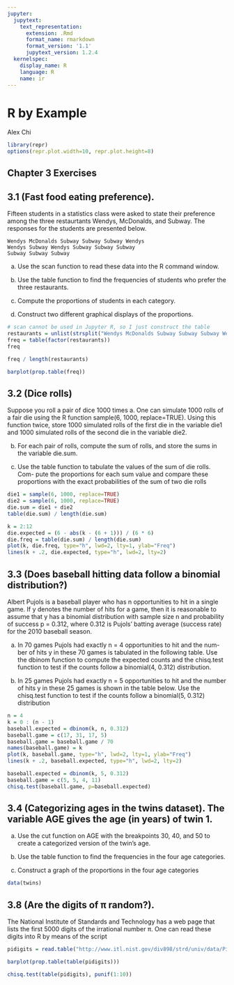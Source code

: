```yaml
---
jupyter:
  jupytext:
    text_representation:
      extension: .Rmd
      format_name: rmarkdown
      format_version: '1.1'
      jupytext_version: 1.2.4
  kernelspec:
    display_name: R
    language: R
    name: ir
---
```


# R by Example

Alex Chi

```r
library(repr)
options(repr.plot.width=10, repr.plot.height=8)
```

## Chapter 3 Exercises

## 3.1 (Fast food eating preference).

Fifteen students in a statistics class were asked to state their preference among the three restaurtants Wendys, McDonalds, and Subway. The responses for the students are presented below.

```
Wendys McDonalds Subway Subway Subway Wendys 
Wendys Subway Wendys Subway Subway Subway
Subway Subway Subway
```
a. Use the scan function to read these data into the R command window.

b. Use the table function to find the frequencies of students who prefer the three restaurants.

c. Compute the proportions of students in each category.

d. Construct two different graphical displays of the proportions.

```r
# scan cannot be used in Jupyter R, so I just construct the table
restaurants = unlist(strsplit("Wendys McDonalds Subway Subway Subway Wendys Wendys Subway Wendys Subway Subway Subway Subway Subway Subway", split=' '))
freq = table(factor(restaurants))
freq
```

```r
freq / length(restaurants)
```

```r
barplot(prop.table(freq))
```

## 3.2 (Dice rolls)
Suppose you roll a pair of dice 1000 times
a. One can simulate 1000 rolls of a fair die using the R function sample(6, 1000, replace=TRUE). Using this function twice, store 1000 simulated rolls of the first die in the variable die1 and 1000 simulated rolls of the second die in the variable die2.

b. For each pair of rolls, compute the sum of rolls, and store the sums in the variable die.sum.

c. Use the table function to tabulate the values of the sum of die rolls. Com- pute the proportions for each sum value and compare these proportions with the exact probabilities of the sum of two die rolls

```r
die1 = sample(6, 1000, replace=TRUE)
die2 = sample(6, 1000, replace=TRUE)
die.sum = die1 + die2
table(die.sum) / length(die.sum)
```

```r
k = 2:12
die.expected = (6 - abs(k - (6 + 1))) / (6 * 6)
die.freq = table(die.sum) / length(die.sum)
plot(k, die.freq, type="h", lwd=2, lty=1, ylab="Freq")
lines(k + .2, die.expected, type="h", lwd=2, lty=2) 
```

## 3.3 (Does baseball hitting data follow a binomial distribution?)

Albert Pujols is a baseball player who has n opportunities to hit in a single game. If y denotes the number of hits for a game, then it is reasonable to assume that y has a binomial distribution with sample size n and probability of success p = 0.312, where 0.312 is Pujols’ batting average (success rate) for the 2010 baseball season.

a. In 70 games Pujols had exactly n = 4 opportunities to hit and the num- ber of hits y in these 70 games is tabulated in the following table. Use the dbinom function to compute the expected counts and the chisq.test function to test if the counts follow a binomial(4, 0.312) distribution.

b. In 25 games Pujols had exactly n = 5 opportunities to hit and the number of hits y in these 25 games is shown in the table below. Use the chisq.test function to test if the counts follow a binomial(5, 0.312) distribution

```r
n = 4
k = 0 : (n - 1)
baseball.expected = dbinom(k, n, 0.312)
baseball.game = c(17, 31, 17, 5)
baseball.game = baseball.game / 70
names(baseball.game) = k
plot(k, baseball.game, type="h", lwd=2, lty=1, ylab="Freq")
lines(k + .2, baseball.expected, type="h", lwd=2, lty=2) 
```

```r
baseball.expected = dbinom(k, 5, 0.312)
baseball.game = c(5, 5, 4, 11)
chisq.test(baseball.game, p=baseball.expected)
```

## 3.4 (Categorizing ages in the twins dataset). The variable AGE gives the age (in years) of twin 1.
a. Use the cut function on AGE with the breakpoints 30, 40, and 50 to create a categorized version of the twin’s age.

b. Use the table function to find the frequencies in the four age categories.

c. Construct a graph of the proportions in the four age categories

```r
data(twins)
```

## 3.8 (Are the digits of π random?). 
The National Institute of Standards and Technology has a web page that lists the first 5000 digits of the irrational number π. One can read these digits into R by means of the script

```r
pidigits = read.table("http://www.itl.nist.gov/div898/strd/univ/data/PiDigits.dat", skip=60)
```

```r
barplot(prop.table(table(pidigits)))
```

```r
chisq.test(table(pidigits), punif(1:10))
```

```r

```
